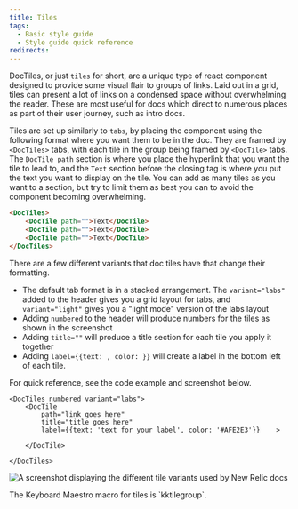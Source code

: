 ```yaml
---
title: Tiles
tags:
  - Basic style guide
  - Style guide quick reference
redirects:
---
```



DocTiles, or just `tiles` for short, are a unique type of react component designed to provide some visual flair to groups of links. Laid out in a grid, tiles can present a lot of links on a condensed space without overwhelming the reader. These are most useful for docs which direct to numerous places as part of their user journey, such as intro docs.

Tiles are set up similarly to `tabs`, by placing the component using the following format where you want them to be in the doc. They are framed by `<DocTiles>` tabs, with each tile in the group being framed by `<DocTile>` tabs. The `DocTile path` section is where you place the hyperlink that you want the tile to lead to, and the `Text` section before the closing tag is where you put the text you want to display on the tile. You can add as many tiles as you want to a section, but try to limit them as best you can to avoid the component becoming overwhelming.

```html
<DocTiles>
    <DocTile path="">Text</DocTile>
    <DocTile path="">Text</DocTile>
    <DocTile path="">Text</DocTile>
</DocTiles>
```

There are a few different variants that doc tiles have that change their formatting.

* The default tab format is in a stacked arrangement. The `variant="labs"` added to the header gives you a grid layout for tabs, and `variant="light"` gives you a "light mode" version of the labs layout
* Adding `numbered` to the header will produce numbers for the tiles as shown in the screenshot
* Adding `title=""` will produce a title section for each tile you apply it together
* Adding `label={{text: , color: }}` will create a label in the bottom left of each tile.

For quick reference, see the code example and screenshot below.

```
<DocTiles numbered variant="labs">
    <DocTile
        path="link goes here"
        title="title goes here"
        label={{text: 'text for your label', color: '#AFE2E3'}}    >
        
    </DocTile>

</DocTiles>
```

<img
    title="Tile_examples"
    alt="A screenshot displaying the different tile variants used by New Relic docs"
    src={styleTileTypes}
/>

<Callout variant="tip">
The Keyboard Maestro macro for tiles is `kktilegroup`.
</Callout>